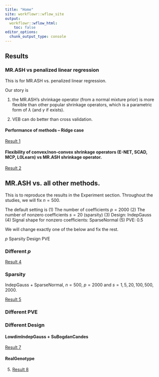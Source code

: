 ```yaml
---
title: "Home"
site: workflowr::wflow_site
output:
  workflowr::wflow_html:
    toc: false
editor_options:
  chunk_output_type: console
---
```


## Results

### MR.ASH vs penalized linear regression

This is for MR.ASH vs. penalized linear regression.

Our story is 

(1) the MR.ASH's shrinkage operator (from a normal mixture prior) is more flexible than other popular shrinkage operators,
which is a parametric form of $\lambda$ (and $\gamma$ if exists).

(2) VEB can do better than cross validation.

#### Performance of methods -- Ridge case

[Result 1](Result1_Ridge.html)

#### Flexibility of convex/non-convex shrinkage operators (E-NET, SCAD, MCP, L0Learn) vs MR.ASH shrinkage operator.

[Result 2](Result2_Nonconvex.html)

## MR.ASH vs. all other methods.

This is to reproduce the results in the Experiment section.
Throughout the studies, we will fix $n = 500$.

The default setting is
(1) The number of coefficients $p = 2000$
(2) The number of nonzero coefficients $s = 20$ (sparsity)
(3) Design: IndepGauss
(4) Signal shape for nonzero coefficients: SparseNormal
(5) PVE: 0.5

We will change exactly one of the below and fix the rest.

$p$
Sparsity
Design
PVE

### Different $p$

[Result 4](Result4_Highdim.html)

### Sparsity

IndepGauss + SparseNormal, $n = 500$, $p = 2000$ and $s = 1,5,20,100,500,2000$.

[Result 5](Result5_SparseSignal.html)

### Different PVE

### Different Design

#### LowdimIndepGauss + SuBogdanCandes

[Result 7](Result7_LowdimIndepGauss.html)

#### RealGenotype

5. [Result 8](Result8_RealGenotype.html)